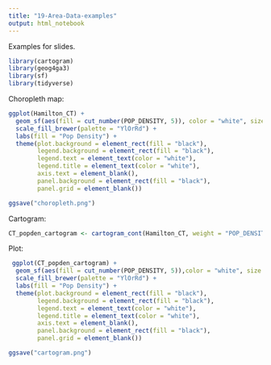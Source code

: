 ```yaml
---
title: "19-Area-Data-examples"
output: html_notebook
---
```


Examples for slides. 

```r
library(cartogram)
library(geog4ga3)
library(sf)
library(tidyverse)
```

Choropleth map:
```r
ggplot(Hamilton_CT) + 
  geom_sf(aes(fill = cut_number(POP_DENSITY, 5)), color = "white", size = 0.1) +
  scale_fill_brewer(palette = "YlOrRd") +
  labs(fill = "Pop Density") +
  theme(plot.background = element_rect(fill = "black"),
        legend.background = element_rect(fill = "black"),
        legend.text = element_text(color = "white"),
        legend.title = element_text(color = "white"),
        axis.text = element_blank(),
        panel.background = element_rect(fill = "black"),
        panel.grid = element_blank())

ggsave("choropleth.png")
```

Cartogram:
```r
CT_popden_cartogram <- cartogram_cont(Hamilton_CT, weight = "POP_DENSITY")
```

Plot:
```r
 ggplot(CT_popden_cartogram) + 
  geom_sf(aes(fill = cut_number(POP_DENSITY, 5)),color = "white", size = 0.1) +
  scale_fill_brewer(palette = "YlOrRd") +
  labs(fill = "Pop Density") +
  theme(plot.background = element_rect(fill = "black"),
        legend.background = element_rect(fill = "black"),
        legend.text = element_text(color = "white"),
        legend.title = element_text(color = "white"),
        axis.text = element_blank(),
        panel.background = element_rect(fill = "black"),
        panel.grid = element_blank())

ggsave("cartogram.png")
```


